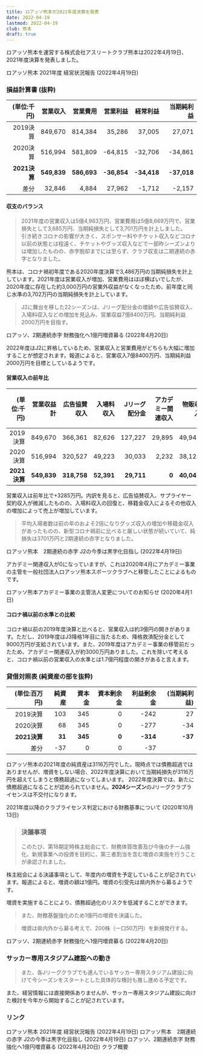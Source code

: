 ```yaml
---
title: ロアッソ熊本が2021年度決算を発表
date: 2022-04-19
lastmod: 2022-04-19
club: 熊本
draft: true
---
```


ロアッソ熊本を運営する株式会社アスリートクラブ熊本は2022年4月19日、2021年度決算を発表しました。

<PanelLink to="https://roasso-k.com/news/5472">
  ロアッソ熊本 2021年度 経営状況報告 (2022年4月19日)
</PanelLink>

### 損益計算書 (抜粋)

|  (単位:千円)  |     営業収入 |     営業費用 |      営業利益 |      経常利益 |   当期純利益 |
|------------:|------------:|------------:|------------:|------------:|------------:|
|   2019決算   |   849,670   |   814,384   |    35,286   |    37,005   |    27,071   |
|   2020決算   |   516,994   |   581,809   |   -64,815   |   -32,706   |   -34,861   |
| **2021決算** | **549,839** | **586,693** | **-36,854** | **-34,418** | **-37,018** |
|         差分 | <Diff>32,846</Diff> | <Diff>4,884</Diff> | <Diff>27,962</Diff> | <Diff>-1,712</Diff> | <Diff>-2,157</Diff> |

#### 収支のバランス

> 2021年度の営業収入は5億4,983万円、営業費用は5億8,669万円で、営業損失として3,685万円、当期純損失として3,701万円を計上しました。  
> 引き続きコロナの影響が大きく、スポンサー料やチケット収入などコロナ以前の状態とは程遠く、チケットやグッズ収入などで一部昨シーズンよりは増加したものの、赤字脱却までには至らず、クラブ収支は二期連続の赤字となりました。

熊本は、コロナ禍初年度である2020年度決算で3,486万円の当期純損失を計上しています。2021年度は営業収入が増加、営業費用はほぼ横ばいでしたが、2020年度に存在した約3,000万円の営業外収益がなくなったため、前年度と同じ水準の3,702万円の当期純損失を計上しています。

> J2に舞台を移した22シーズンは、Jリーグ配分金の増額や広告協賛収入、入場料収入などの増加を見込み、営業収益7億8400万円、当期純利益2000万円を目指す。

<PanelLink to="https://kumanichi.com/articles/629750">
  ロアッソ、2期連続赤字 財務強化へ1億円増資募る (2022年4月20日)
</PanelLink>

2022年度はJ2に昇格しているため、営業収入と営業費用がどちらも大幅に増加することが想定されます。報道によると、営業収入7億8400万円、当期純利益2000万円を目標としているようです。

#### 営業収入の前年比

| (単位:千円) | 営業収益計 | 広告協賛収入 | 入場料収入 | Jリーグ配分金 | アカデミー関連収入 | 物販収入 | その他収入 | サプライヤー契約収入 |
|----:|----:|----:|----:|----:|----:|----:|----:|----:|
| 2019決算 | 849,670 | 366,361 | 82,626 | 127,227 | 29,895 | 49,940 | 149,009 | 44,612 |
| 2020決算 | 516,994 | 320,527 | 49,223 | 30,033 | 2,232 | 38,129 | 52,335 | 24,515 |
| **2021決算** | **549,839** | **318,758** | **52,391** | **29,711** | **0** | **40,040** | **83,090** | **21,849** |

営業収入は前年比で+3285万円。内訳を見ると、広告協賛収入、サプライヤー契約収入が微減したものの、入場料収入の回復と、移籍金収入によるその他収入の増加によって売上が増加しています。

> 平均入場者数は前の年のおよそ2倍になりグッズ収入の増加や移籍金収入があったものの、新型コロナ禍前に比べると厳しい状態が続いていて、純損失は3701万円と2期連続の赤字となりました。

<PanelLink to="https://www.kab.co.jp/news/?NewsData=202204194463.php&path=video/202204194463.mp4&mode=1">
  ロアッソ熊本　2期連続の赤字 J2の今季は黒字化目指し (2022年4月19日)
</PanelLink>

アカデミー関連収入が0になっていますが、これは2020年4月にアカデミー事業の主管を一般社団法人ロアッソ熊本スポーツクラブへと移管したことによるものです。

<PanelLink to="https://roasso-k.com/news/4064">
  ロアッソ熊本アカデミー事業の主管法人変更についてのお知らせ (2020年4月1日)
</PanelLink>

#### コロナ禍以前の水準との比較

コロナ禍以前の2019年度決算と比べると、営業収入は約3億円の開きがあります。ただし、2019年度はJ3降格1年目に当たるため、降格救済配分金として9000万円が支給されています。また、2019年度はアカデミー事業の移管前だったため、アカデミー関連収入が約3000万円ありました。これを除いて考えると、コロナ禍以前の営業収入の水準とは1.7億円程度の開きがあると言えます。

### 貸借対照表 (純資産の部を抜粋)

| (単位:百万円) |   純資産 |   資本金 | 資本剰余金 | 利益剰余金 | (当期純利益) |
|------------:|--------:|--------:|---------:|----------:|------------:|
|   2019決算   |   103   |   345   |      0   |    -242   |       27   |
|   2020決算   |    68   |   345   |      0   |    -277   |      -34   |
| **2021決算** |  **31** | **345** |    **0** |  **-314** |    **-37** |
|         差分 | <Diff>-37</Diff> | 0 |   0   | <Diff>-37</Diff> |     |

ロアッソ熊本の2021年度の純資産は3116万円でした。現時点では債務超過ではありませんが、増資をしない場合、2022年度決算において当期純損失が3116万円を超えてしまうと債務超過になってしまいます。
2022年度決算では、新たに債務超過になることが認められていません。**2024シーズン**のJリーグクラブライセンスは不交付になります。

<PanelLink to="https://aboutj.jleague.jp/corporate/release/385/">
  2021年度以降のクラブライセンス判定における財務基準について (2020年10月13日)
</PanelLink>

> ### 決議事項
>
> このたび、第18期定時株主総会にて、財務体質改善及び今後のチーム強化、新規事業への投資を目的に、第三者割当を含む増資の実施を行うことが承認されました。

株主総会による決議事項として、年度内の増資を予定していることが記されています。報道によると、増資の額は1億円。増資の引受先は県内外から募るようです。

増資を実施することにより、債務超過化のリスクを低減することができます。

> また、財務基盤強化のため1億円の増資を決議した。

> 増資は県内外から募る考えで、200株（一口50万円）を新規発行する。

<PanelLink to="https://kumanichi.com/articles/629750">
  ロアッソ、2期連続赤字 財務強化へ1億円増資募る (2022年4月20日)
</PanelLink>

### サッカー専用スタジアム建設への動き

> また、各Jリーグクラブでも進んでいるサッカー専用スタジアム建設に向けて今シーズンをスタートとした具体的な検討も推し進める予定です。

また、経営情報には直接関係ありませんが、サッカー専用スタジアム建設に向けた検討を今年から開始することが記されています。

### リンク

<PanelLink to="https://roasso-k.com/news/5472">
  ロアッソ熊本 2021年度 経営状況報告 (2022年4月19日)
</PanelLink>

<PanelLink to="https://www.kab.co.jp/news/?NewsData=202204194463.php&path=video/202204194463.mp4&mode=1">
  ロアッソ熊本　2期連続の赤字 J2の今季は黒字化目指し (2022年4月19日)
</PanelLink>

<PanelLink to="https://kumanichi.com/articles/629750">
  ロアッソ、2期連続赤字 財務強化へ1億円増資募る (2022年4月20日)
</PanelLink>

<PanelLink to="https://roasso-k.com/top_team/club_outline">
  クラブ概要
</PanelLink>
